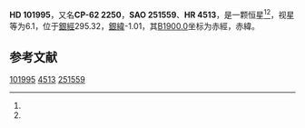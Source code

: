 {{Starbox begin
| name = HD 101995
}}
{{Starbox observe
| epoch = [[J2000.0|J2000.0]]
| constell = {{星座名待查}}<ref name=SIMBAD>{{cite web
 | url=http://simbad.u-strasbg.fr/simbad/sim-id?Ident=HR+4513
 | title =Pulsating variable Star
 | publisher=Centre de Données astronomiques de Strasbourg
 | work=SIMBAD
 | accessdate=2012-07-13}}</ref><ref name=DATA>{{cite web
 | url=http://vizier.u-strasbg.fr/viz-bin/VizieR-5?-out.add=.&-source=5050&-corr=PK=HR&-out.max=9999&HR=4513
 | title=VizieR Detailed Page
 | accessdate=2012-07-13
 | archive-date=2016-03-04
 | archive-url=https://web.archive.org/web/20160304213232/http://vizier.u-strasbg.fr/viz-bin/VizieR-5?-out.add=.&-source=5050&-corr=PK=HR&-out.max=9999&HR=4513
 | dead-url=no
 }}</ref>
| 星官 = 
| ra = {{RA|11|43|52.9}}<ref name=SIMBAD /><ref name=DATA />
| dec = {{DEC|-62|52|42}}<ref name=SIMBAD /><ref name=DATA />
| appmag_v = 6.1<ref name=SIMBAD /><ref name=DATA />
}}
{{Starbox character
| class = A2III-IV<ref name=SIMBAD /><ref name=DATA />
| b-v = 0.06<ref name=SIMBAD /><ref name=DATA />
| u-b = 0.13<ref name=SIMBAD /><ref name=DATA />
| r-i = <ref name=SIMBAD /><ref name=DATA />
| variable = 
}}
{{Starbox astrometry
| radial_v = 0.13
| prop_mo_ra = 2
| parallax = 
| p_error = 
}}
{{Starbox catalog
| names =CP-62 2250，[[SAO星表|SAO]] 251559，[[HD星表|HD]] 101995，[[HR星表|HR]] 4513}}
{{Starbox reference |Simbad=HR+4513}}
{{Starbox end}}

'''HD 101995'''，又名'''CP-62 2250'''，'''SAO 251559'''、'''HR 4513'''，是一颗恒星<ref name=SIMBAD /><ref name=DATA />，视星等为6.1，位于[[銀道座標系|銀經]]295.32，[[銀道座標系|銀緯]]-1.01，其[[B1900.0|B1900.0]]坐标为赤經{{RA|11|39|6.1}}，赤緯{{DEC|-62|-1.01|22}}。

== 参考文献 ==
{{reflist}}

{{star-stub}}

[[Category:HD和HDE天體|101995]]
[[Category:HR天體|4513]]
[[Category:SAO天體|251559]]